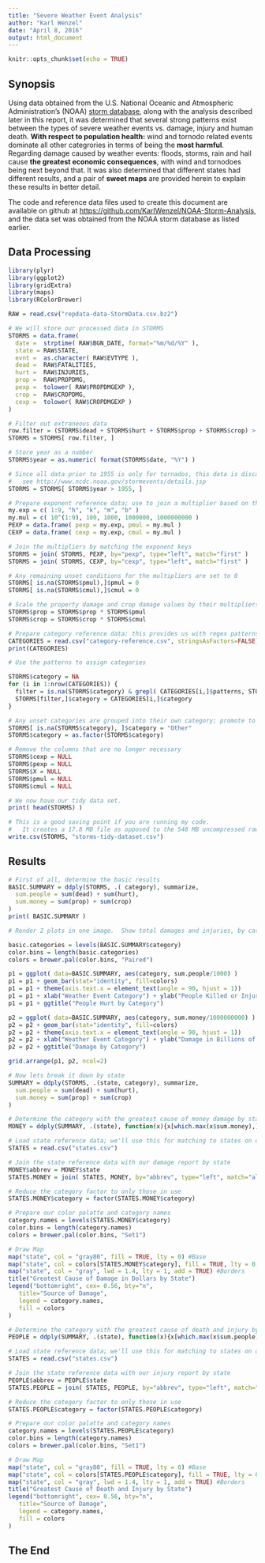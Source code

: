 ```yaml
---
title: "Severe Weather Event Analysis"
author: "Karl Wenzel"
date: "April 8, 2016"
output: html_document
---
```


```r
knitr::opts_chunk$set(echo = TRUE)
```

## Synopsis

Using data obtained from the U.S. National Oceanic and Atmospheric Administration's (NOAA) [storm database](https://d396qusza40orc.cloudfront.net/repdata%2Fdata%2FStormData.csv.bz2), along with the analysis described later in this report, it was determined that several strong patterns exist between the types of severe weather events vs. damage, injury and human death.  **With respect to population health:** wind and tornodo related events dominate all other categrories in terms of being the **most harmful**.  Regarding damage caused by weather events: floods, storms, rain and hail cause **the greatest economic consequences**, with wind and tornodoes being next beyond that.  It was also determined that different states had different results, and a pair of **sweet maps** are provided herein to explain these results in better detail.

The code and reference data files used to create this document are available on github at [https://github.com/KarlWenzel/NOAA-Storm-Analysis](https://github.com/KarlWenzel/NOAA-Storm-Analysis), and the data set was obtained from the NOAA storm database as listed earlier.

## Data Processing

```r
library(plyr)
library(ggplot2)
library(gridExtra)
library(maps)
library(RColorBrewer)
```

```r
RAW = read.csv("repdata-data-StormData.csv.bz2")

# We will store our processed data in STORMS
STORMS = data.frame(
  date =  strptime( RAW$BGN_DATE, format="%m/%d/%Y" ),
  state = RAW$STATE,
  evnt =  as.character( RAW$EVTYPE ),
  dead =  RAW$FATALITIES,
  hurt =  RAW$INJURIES,
  prop =  RAW$PROPDMG,
  pexp =  tolower( RAW$PROPDMGEXP ),
  crop =  RAW$CROPDMG,
  cexp =  tolower( RAW$CROPDMGEXP )
)

# Filter out extraneous data
row.filter = (STORMS$dead + STORMS$hurt + STORMS$prop + STORMS$crop) > 0
STORMS = STORMS[ row.filter, ]

# Store year as a number
STORMS$year = as.numeric( format(STORMS$date, "%Y") )

# Since all data prior to 1955 is only for tornados, this data is discarded to avoid skewing
#   see http://www.ncdc.noaa.gov/stormevents/details.jsp
STORMS = STORMS[ STORMS$year > 1955, ]

# Prepare exponent reference data; use to join a multiplier based on the exponent key
my.exp = c( 1:9, "h", "k", "m", "b" )
my.mul = c( 10^(1:9), 100, 1000, 1000000, 1000000000 )
PEXP = data.frame( pexp = my.exp, pmul = my.mul )
CEXP = data.frame( cexp = my.exp, cmul = my.mul )

# Join the multipliers by matching the exponent keys
STORMS = join( STORMS, PEXP, by="pexp", type="left", match="first" )
STORMS = join( STORMS, CEXP, by="cexp", type="left", match="first" )

# Any remaining unset conditions for the multipliers are set to 0
STORMS[ is.na(STORMS$pmul),]$pmul = 0
STORMS[ is.na(STORMS$cmul),]$cmul = 0

# Scale the property damage and crop damage values by their multipliers
STORMS$prop = STORMS$prop * STORMS$pmul
STORMS$crop = STORMS$crop * STORMS$cmul

# Prepare category reference data; this provides us with regex patterns 
CATEGORIES = read.csv("category-reference.csv", stringsAsFactors=FALSE)
print(CATEGORIES)

# Use the patterns to assign categories

STORMS$category = NA
for (i in 1:nrow(CATEGORIES)) {
  filter = is.na(STORMS$category) & grepl( CATEGORIES[i,]$patterns, STORMS$evnt )
  STORMS[filter,]$category = CATEGORIES[i,]$category
}

# Any unset categories are grouped into their own category; promote to factor
STORMS[ is.na(STORMS$category), ]$category = "Other"
STORMS$category = as.factor(STORMS$category)

# Remove the columns that are no longer necessary
STORMS$cexp = NULL
STORMS$pexp = NULL
STORMS$X = NULL
STORMS$pmul = NULL
STORMS$cmul = NULL

# We now have our tidy data set.
print( head(STORMS) )

# This is a good saving point if you are running my code.
#   It creates a 17.8 MB file as opposed to the 548 MB uncompressed raw file
write.csv(STORMS, "storms-tidy-dataset.csv")
```

## Results

```r
# First of all, determine the basic results
BASIC.SUMMARY = ddply(STORMS, .( category), summarize, 
  sum.people = sum(dead) + sum(hurt),
  sum.money = sum(prop) + sum(crop)
)
print( BASIC.SUMMARY )

# Render 2 plots in one image.  Show total damages and injuries, by category

basic.categories = levels(BASIC.SUMMARY$category)
color.bins = length(basic.categories)
colors = brewer.pal(color.bins, "Paired")

p1 = ggplot( data=BASIC.SUMMARY, aes(category, sum.people/1000) )
p1 = p1 + geom_bar(stat="identity", fill=colors)
p1 = p1 + theme(axis.text.x = element_text(angle = 90, hjust = 1))
p1 = p1 + xlab("Weather Event Category") + ylab("People Killed or Injured in Thousands")
p1 = p1 + ggtitle("People Hurt by Category")

p2 = ggplot( data=BASIC.SUMMARY, aes(category, sum.money/1000000000) )
p2 = p2 + geom_bar(stat="identity", fill=colors)
p2 = p2 + theme(axis.text.x = element_text(angle = 90, hjust = 1))
p2 = p2 + xlab("Weather Event Category") + ylab("Damage in Billions of Dollars")
p2 = p2 + ggtitle("Damage by Category")

grid.arrange(p1, p2, ncol=2)

# Now lets break it down by state
SUMMARY = ddply(STORMS, .(state, category), summarize,
  sum.people = sum(dead) + sum(hurt),
  sum.money = sum(prop) + sum(crop)
)

# Determine the category with the greatest cause of money damage by state
MONEY = ddply(SUMMARY, .(state), function(x){x[which.max(x$sum.money),]})

# Load state reference data; we'll use this for matching to states on our map
STATES = read.csv("states.csv")

# Join the state reference data with our damage report by state
MONEY$abbrev = MONEY$state
STATES.MONEY = join( STATES, MONEY, by="abbrev", type="left", match="all" )

# Reduce the category factor to only those in use
STATES.MONEY$category = factor(STATES.MONEY$category)

# Prepare our color palatte and category names
category.names = levels(STATES.MONEY$category)
color.bins = length(category.names)
colors = brewer.pal(color.bins, "Set1")

# Draw Map
map("state", col = "gray80", fill = TRUE, lty = 0) #Base
map("state", col = colors[STATES.MONEY$category], fill = TRUE, lty = 0, add = TRUE) #States
map("state", col = "gray", lwd = 1.4, lty = 1, add = TRUE) #Borders
title("Greatest Cause of Damage in Dollars by State")
legend("bottomright", cex= 0.56, bty="n",
   title="Source of Damage",
   legend = category.names,
   fill = colors
)

# Determine the category with the greatest cause of death and injury by state
PEOPLE = ddply(SUMMARY, .(state), function(x){x[which.max(x$sum.people),]})

# Load state reference data; we'll use this for matching to states on our map
STATES = read.csv("states.csv")

# Join the state reference data with our injury report by state
PEOPLE$abbrev = PEOPLE$state
STATES.PEOPLE = join( STATES, PEOPLE, by="abbrev", type="left", match="all" )

# Reduce the category factor to only those in use
STATES.PEOPLE$category = factor(STATES.PEOPLE$category)

# Prepare our color palatte and category names
category.names = levels(STATES.PEOPLE$category)
color.bins = length(category.names)
colors = brewer.pal(color.bins, "Set1")

# Draw Map
map("state", col = "gray80", fill = TRUE, lty = 0) #Base
map("state", col = colors[STATES.PEOPLE$category], fill = TRUE, lty = 0, add = TRUE) #States
map("state", col = "gray", lwd = 1.4, lty = 1, add = TRUE) #Borders
title("Greatest Cause of Death and Injury by State")
legend("bottomright", cex= 0.56, bty="n",
   title="Source of Damage",
   legend = category.names,
   fill = colors
)


```

## The End

